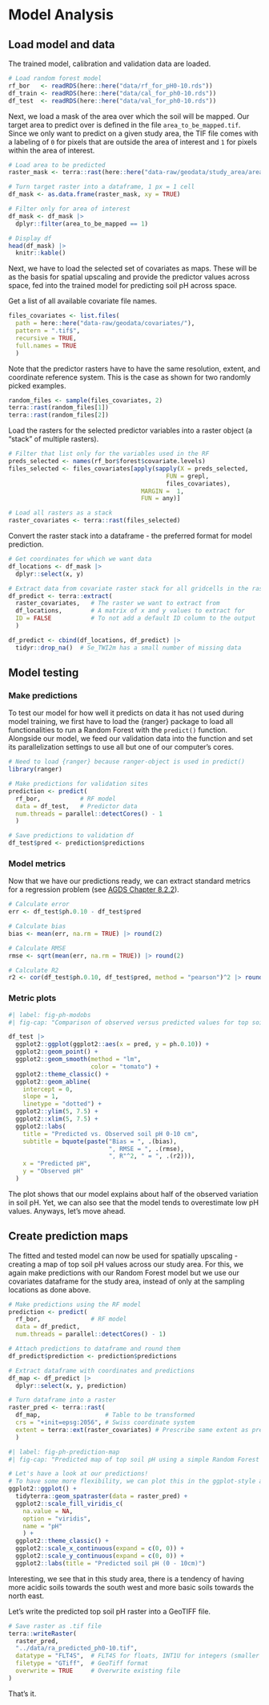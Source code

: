 # Model Analysis {#sec-modelanalysis}

## Load model and data

The trained model, calibration and validation data are loaded.
```r
# Load random forest model
rf_bor   <- readRDS(here::here("data/rf_for_pH0-10.rds"))
df_train <- readRDS(here::here("data/cal_for_ph0-10.rds"))
df_test  <- readRDS(here::here("data/val_for_ph0-10.rds"))
```

Next, we load a mask of the area over which the soil will be mapped.
Our target area to predict over is defined in the file `area_to_be_mapped.tif`. Since we only want to predict on a given study area, the TIF file comes with a labeling of `0` for pixels that are outside the area of interest and `1` for pixels within the area of interest.

```r
# Load area to be predicted
raster_mask <- terra::rast(here::here("data-raw/geodata/study_area/area_to_be_mapped.tif"))

# Turn target raster into a dataframe, 1 px = 1 cell
df_mask <- as.data.frame(raster_mask, xy = TRUE)

# Filter only for area of interest
df_mask <- df_mask |> 
  dplyr::filter(area_to_be_mapped == 1)

# Display df
head(df_mask) |> 
  knitr::kable()
```

Next, we have to load the selected set of covariates as maps. These will be as the basis for spatial upscaling and provide the predictor values across space, fed into the trained model for predicting soil pH across space.

Get a list of all available covariate file names.
```r
files_covariates <- list.files(
  path = here::here("data-raw/geodata/covariates/"), 
  pattern = ".tif$",
  recursive = TRUE, 
  full.names = TRUE
  )
```

Note that the predictor rasters have to have the same resolution, extent, and coordinate reference system. This is the case as shown for two randomly picked examples.
```r
random_files <- sample(files_covariates, 2)
terra::rast(random_files[1])
terra::rast(random_files[2])
```

Load the rasters for the selected predictor variables into a raster object (a "stack" of multiple rasters).
```r
# Filter that list only for the variables used in the RF
preds_selected <- names(rf_bor$forest$covariate.levels)
files_selected <- files_covariates[apply(sapply(X = preds_selected, 
                                            FUN = grepl, 
                                            files_covariates), 
                                     MARGIN =  1, 
                                     FUN = any)]

# Load all rasters as a stack
raster_covariates <- terra::rast(files_selected)
```

Convert the raster stack into a dataframe - the preferred format for model prediction.
```r
# Get coordinates for which we want data
df_locations <- df_mask |> 
  dplyr::select(x, y)

# Extract data from covariate raster stack for all gridcells in the raster
df_predict <- terra::extract(
  raster_covariates,   # The raster we want to extract from
  df_locations,        # A matrix of x and y values to extract for
  ID = FALSE           # To not add a default ID column to the output
  )

df_predict <- cbind(df_locations, df_predict) |> 
  tidyr::drop_na()  # Se_TWI2m has a small number of missing data
```

## Model testing

### Make predictions

To test our model for how well it predicts on data it has not used during model training, we first have to load the {ranger} package to load all functionalities to run a Random Forest with the `predict()` function. Alongside our model, we feed our validation data into the function and set its parallelization settings to use all but one of our computer's cores.

```r
# Need to load {ranger} because ranger-object is used in predict()
library(ranger) 

# Make predictions for validation sites
prediction <- predict(
  rf_bor,           # RF model
  data = df_test,   # Predictor data
  num.threads = parallel::detectCores() - 1
  )

# Save predictions to validation df
df_test$pred <- prediction$predictions
```

### Model metrics

Now that we have our predictions ready, we can extract standard metrics for a regression problem (see [AGDS Chapter 8.2.2](https://geco-bern.github.io/agds/regressionclassification.html#regression)).

```r
# Calculate error
err <- df_test$ph.0.10 - df_test$pred

# Calculate bias
bias <- mean(err, na.rm = TRUE) |> round(2)

# Calculate RMSE
rmse <- sqrt(mean(err, na.rm = TRUE)) |> round(2)

# Calculate R2
r2 <- cor(df_test$ph.0.10, df_test$pred, method = "pearson")^2 |> round(2)
```

### Metric plots

```r
#| label: fig-ph-modobs
#| fig-cap: "Comparison of observed versus predicted values for top soil pH using a simple Random Forest model."

df_test |> 
  ggplot2::ggplot(ggplot2::aes(x = pred, y = ph.0.10)) +
  ggplot2::geom_point() +
  ggplot2::geom_smooth(method = "lm",
                       color = "tomato") +
  ggplot2::theme_classic() +
  ggplot2::geom_abline(
    intercept = 0, 
    slope = 1, 
    linetype = "dotted") +
  ggplot2::ylim(5, 7.5) +
  ggplot2::xlim(5, 7.5) +
  ggplot2::labs(
    title = "Predicted vs. Observed soil pH 0-10 cm",
    subtitle = bquote(paste("Bias = ", .(bias), 
                            ", RMSE = ", .(rmse), 
                            ", R"^2, " = ", .(r2))),
    x = "Predicted pH",
    y = "Observed pH"
  )
```

The plot shows that our model explains about half of the observed variation in soil pH. Yet, we can also see that the model tends to overestimate low pH values. Anyways, let's move ahead.

## Create prediction maps

The fitted and tested model can now be used for spatially upscaling - creating a map of top soil pH values across our study area. For this, we again make predictions with our Random Forest model but we use our covariates dataframe for the study area, instead of only at the sampling locations as done above.

```r
# Make predictions using the RF model
prediction <- predict(
  rf_bor,              # RF model
  data = df_predict,   
  num.threads = parallel::detectCores() - 1)

# Attach predictions to dataframe and round them
df_predict$prediction <- prediction$predictions
```

```r
# Extract dataframe with coordinates and predictions
df_map <- df_predict |>
  dplyr::select(x, y, prediction)

# Turn dataframe into a raster
raster_pred <- terra::rast(
  df_map,                  # Table to be transformed
  crs = "+init=epsg:2056", # Swiss coordinate system
  extent = terra::ext(raster_covariates) # Prescribe same extent as predictor rasters
  )
```

```r
#| label: fig-ph-prediction-map
#| fig-cap: "Predicted map of top soil pH using a simple Random Forest model."

# Let's have a look at our predictions!
# To have some more flexibility, we can plot this in the ggplot-style as such:
ggplot2::ggplot() +
  tidyterra::geom_spatraster(data = raster_pred) +
  ggplot2::scale_fill_viridis_c(
    na.value = NA,
    option = "viridis",
    name = "pH"
    ) +
  ggplot2::theme_classic() +
  ggplot2::scale_x_continuous(expand = c(0, 0)) +
  ggplot2::scale_y_continuous(expand = c(0, 0)) +
  ggplot2::labs(title = "Predicted soil pH (0 - 10cm)")
```

Interesting, we see that in this study area, there is a tendency of having more acidic soils towards the south west and more basic soils towards the north east. 

Let's write the predicted top soil pH raster into a GeoTIFF file.

```r
# Save raster as .tif file
terra::writeRaster(
  raster_pred,
  "../data/ra_predicted_ph0-10.tif",
  datatype = "FLT4S",  # FLT4S for floats, INT1U for integers (smaller file)
  filetype = "GTiff",  # GeoTiff format
  overwrite = TRUE     # Overwrite existing file
)
```

That's it.
